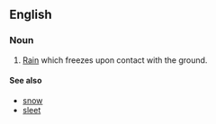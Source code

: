 ==English==

===Noun===
# [[Rain]] which freezes upon contact with the ground.

====See also====
*[[snow]]
*[[sleet]]